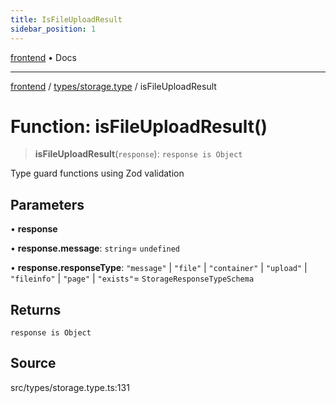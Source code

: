 ```yaml
---
title: IsFileUploadResult
sidebar_position: 1
---
```


[frontend](../../..) • Docs

***

[frontend](../../..) / [types/storage.type](..) / isFileUploadResult

# Function: isFileUploadResult()

> **isFileUploadResult**(`response`): `response is Object`

Type guard functions using Zod validation

## Parameters

• **response**

• **response.message**: `string`= `undefined`

• **response.responseType**: `"message"` \| `"file"` \| `"container"` \| `"upload"` \| `"fileinfo"` \| `"page"` \| `"exists"`= `StorageResponseTypeSchema`

## Returns

`response is Object`

## Source

src/types/storage.type.ts:131
